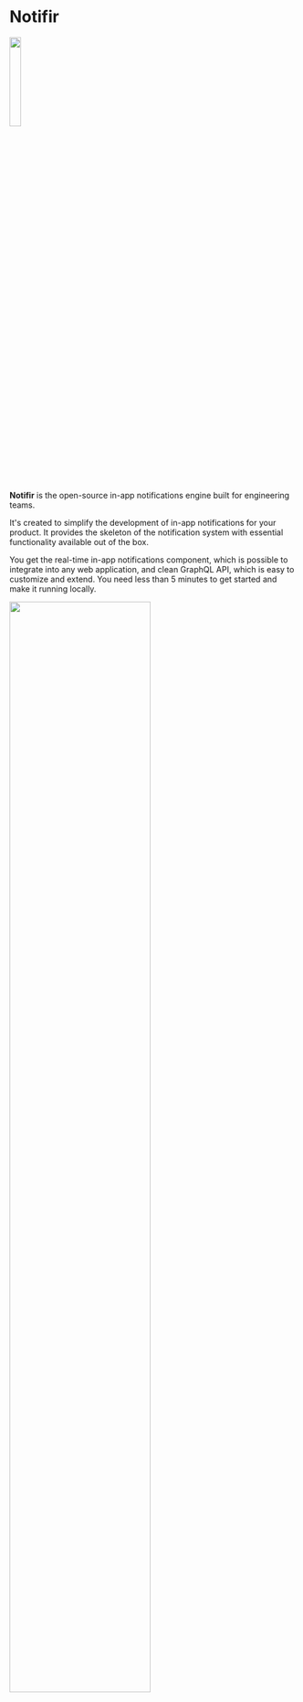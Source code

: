 
# Notifir

<img src="/docs/logo-sm.png" width="20%"/>

**Notifir** is the open-source in-app notifications engine built for engineering teams.

It's created to simplify the development of in-app notifications for your product. It provides the skeleton of the notification system with essential functionality available out of the box.

You get the real-time in-app notifications component, which is possible to integrate into any web application, and clean GraphQL API, which is easy to customize and extend. You need less than 5 minutes to get started and make it running locally.

<img src="/docs/demo.png" width="70%"/>
